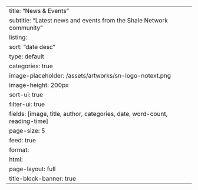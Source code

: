 ---
title: "News & Events"
subtitle: "Latest news and events from the Shale Network community"
listing: 
  sort: "date desc"
  type: default
  categories: true
  image-placeholder: /assets/artworks/sn-logo-notext.png
  image-height: 200px
  sort-ui: true
  filter-ui: true
  fields: [image, title, author, categories, date, word-count, reading-time]
  page-size: 5
  feed: true
format: 
  html: 
    page-layout: full
title-block-banner: true
---